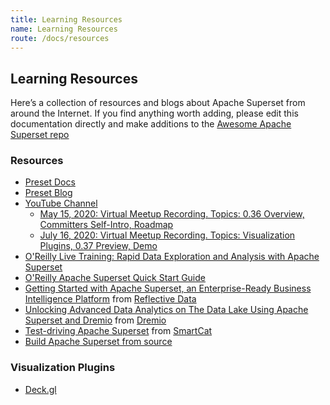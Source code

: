 ```yaml
---
title: Learning Resources
name: Learning Resources
route: /docs/resources
---
```


## Learning Resources

Here’s a collection of resources and blogs about Apache Superset from around the Internet. If you
find anything worth adding, please edit this documentation directly and make additions to the
[Awesome Apache Superset repo](https://github.com/apache-superset/awesome-apache-superset)

### Resources

- [Preset Docs](https://docs.preset.io)
- [Preset Blog](https://preset.io/blog/)
- [YouTube Channel](https://www.youtube.com/channel/UCMuwrvBsg_jjI2gLcm04R0g)
  - [May 15, 2020: Virtual Meetup Recording. Topics: 0.36 Overview, Committers Self-Intro, Roadmap](https://www.youtube.com/watch?v=tXGDmqjmcTs&t=20s)
  - [July 16, 2020: Virtual Meetup Recording. Topics: Visualization Plugins, 0.37 Preview, Demo](https://www.youtube.com/watch?v=f6up5x_iRbI)
- [O'Reilly Live Training: Rapid Data Exploration and Analysis with Apache Superset](https://learning.oreilly.com/live-training/courses/rapid-data-exploration-and-analysis-with-apache-superset/0636920457251/)
- [O'Reilly Apache Superset Quick Start Guide](https://www.oreilly.com/library/view/apache-superset-quick/9781788992244/)
- [Getting Started with Apache Superset, an Enterprise-Ready Business Intelligence Platform](https://reflectivedata.com/getting-started-apache-superset-enterprise-ready-business-intelligence-platform/)
  from [Reflective Data](https://reflectivedata.com)
- [Unlocking Advanced Data Analytics on The Data Lake Using Apache Superset and Dremio](https://www.dremio.com/tutorials/dremio-apache-superset/)
  from [Dremio](https://www.dremio.com)
- [Test-driving Apache Superset](https://blog.smartcat.io/2018/test-driving-apache-superset/) from
  [SmartCat](https://smartcat.io)
- [Build Apache Superset from source](https://hackernoon.com/a-better-guide-to-build-apache-superset-from-source-6f2ki32n0)

### Visualization Plugins

- [Deck.gl](https://github.com/preset-io/superset-ui-plugins-deckgl)
